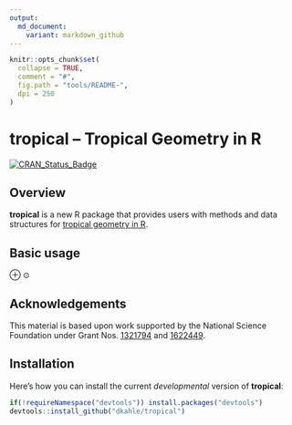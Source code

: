 ```yaml
---
output:
  md_document:
    variant: markdown_github
---
```


```r
knitr::opts_chunk$set(
  collapse = TRUE,
  comment = "#",
  fig.path = "tools/README-",
  dpi = 250
)
```



# __tropical__ – Tropical Geometry in R

[![CRAN_Status_Badge](http://www.r-pkg.org/badges/version/tropical)](https://cran.r-project.org/package=tropical)




## Overview

__tropical__ is a new R package that provides users with methods and data structures for [tropical geometry in R](https://en.wikipedia.org/wiki/Tropical_geometry).




## Basic usage

$\oplus$ $\odot$



## Acknowledgements

This material is based upon work supported by the National Science Foundation under Grant Nos. [1321794](https://nsf.gov/awardsearch/showAward?AWD_ID=1321794) and [1622449](https://nsf.gov/awardsearch/showAward?AWD_ID=1622449).

## Installation

Here's how you can install the current _developmental_ version of __tropical__:

```R
if(!requireNamespace("devtools")) install.packages("devtools")
devtools::install_github("dkahle/tropical")
```
